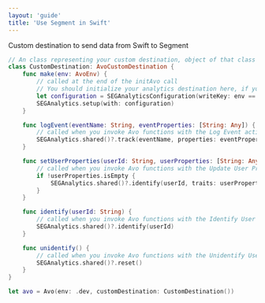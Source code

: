 ```yaml
---
layout: 'guide'
title: 'Use Segment in Swift'
---
```


Custom destination to send data from Swift to Segment

```swift
// An class representing your custom destination, object of that class is passed into the Avo constructor
class CustomDestination: AvoCustomDestination {
    func make(env: AvoEnv) {
        // called at the end of the initAvo call
        // You should initialize your analytics destination here, if you have not done it before
        let configuration = SEGAnalyticsConfiguration(writeKey: env == .dev ? "devApiKey" : "prodApiKey")
        SEGAnalytics.setup(with: configuration)
    }

    func logEvent(eventName: String, eventProperties: [String: Any]) {
        // called when you invoke Avo functions with the Log Event action
        SEGAnalytics.shared()?.track(eventName, properties: eventProperties)
    }

    func setUserProperties(userId: String, userProperties: [String: Any]) {
        // called when you invoke Avo functions with the Update User Propreties action
        if !userProperties.isEmpty {
            SEGAnalytics.shared()?.identify(userId, traits: userProperties)
        }
    }

    func identify(userId: String) {
        // called when you invoke Avo functions with the Identify User action
        SEGAnalytics.shared()?.identify(userId)
    }

    func unidentify() {
        // called when you invoke Avo functions with the Unidentify User action
        SEGAnalytics.shared()?.reset()
    }
}

let avo = Avo(env: .dev, customDestination: CustomDestination())
```
